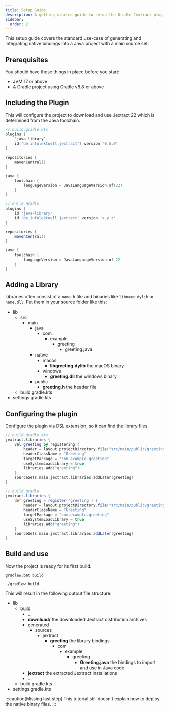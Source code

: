 ```yaml
---
title: Setup Guide
description: A getting started guide to setup the Gradle Jextract plugin
sidebar:
  order: 2
---
```


This setup guide covers the standard use-case of generating and integrating native bindings into a Java project with a main source set.

## Prerequisites

You should have these things in place before you start:

- JVM 17 or above
- A Gradle project using Gradle v8.8 or above

## Including the Plugin

This will configure the project to download and use Jextract 22 which is determined from the Java toolchain.

<Tabs syncKey="dsl">
<TabItem label="Kotlin">

```kts
// build.gradle.kts
plugins {
    `java-library`
    id("de.infolektuell.jextract") version "0.5.0"
}

repositories {
    mavenCentral()
}

java {
    toolchain {
        languageVersion = JavaLanguageVersion.of(22)
    }
}
```

</TabItem>
<TabItem label="Groovy">

```groovy
// build.gradle
plugins {
    id 'java-library'
    id 'de.infolektuell.jextract' version 'x.y.z'
}

repositories {
    mavenCentral()
}

java {
    toolchain {
        languageVersion = JavaLanguageVersion.of 22
    }
}
```

</TabItem>
</Tabs>

## Adding a Library

Libraries often consist of a `name.h` file and binaries like `libname.dylib` or `name.dll`.
Put them in your source folder like this:

<FileTree>

- lib
  - src
    - main
      - java
        - com
          - example
            - greeting
              - greeting.java
      - native
        - macos
          - **libgreeting.dylib** the macOS binary
        - windows
          - **greeting.dll** the windows binary
      - public
        - **greeting.h** the header file
  - build.gradle.kts
- settings.gradle.kts

</FileTree>

## Configuring the plugin

Configure the plugin via DSL extension, so it can find the library files.

<Tabs syncKey="dsl">
<TabItem label="Kotlin">

```kts
// build.gradle.kts
jextract.libraries {
    val greeting by registering {
        header = layout.projectDirectory.file("src/main/public/greeting.h")
        headerClassName = "Greeting"
        targetPackage = "com.example.greeting"
        useSystemLoadLibrary = true
        libraries.add("greeting")
    }
    sourceSets.main.jextract.libraries.addLater(greeting)
}
```

</TabItem>
<TabItem label="Groovy">

```groovy
// build.gradle
jextract.libraries {
    def greeting = register('greeting') {
        header = layout.projectDirectory.file("src/main/public/greeting.h")
        headerClassName = "Greeting"
        targetPackage = "com.example.greeting"
        useSystemLoadLibrary = true
        libraries.add("greeting")
    }
    sourceSets.main.jextract.libraries.addLater(greeting)
}
```

</TabItem>
</Tabs>

## Build and use

Now the project is ready for its first build.

<Tabs syncKey="os">
<TabItem label="Windows">

```shell title="Building the project"
gradlew.bat build
```

</TabItem>
<TabItem label="Linux">

```shell title="Building the project"
./gradlew build
```

</TabItem>
</Tabs>

This will result in the following output file structure:

<FileTree>

- lib
  - build
    - ...
    - **download/** the downloaded Jextract distribution archives
    - generated
      - sources
        - jextract
          - **greeting** the library bindings
            - com
              - example
                - greeting
                  - **Greeting.java** the bindings to import and use in Java code
    - **jextract** the extracted Jextract installations
    - ...
  - build.gradle.kts
- settings.gradle.kts

</FileTree>

:::caution[Missing last step]
This tutorial still doesn't explain how to deploy the native binary files.
:::
